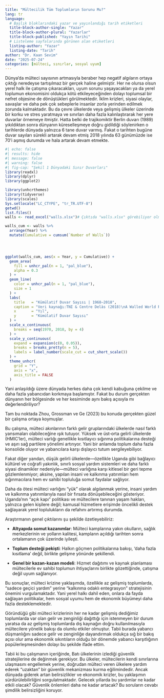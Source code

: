 ```yaml
---
title: "Mültecilik Tüm Toplumların Sorunu Mu?"
lang: tr
language:
  # Başlık bloklarındaki yazar ve yayınlandığı tarih etiketleri
  title-block-author-single: "Yazar"
  title-block-author-plural: "Yazarlar"
  title-block-published: "Yayın Tarihi"
  # Listeleme sayfalarında görünen alan etiketleri
  listing-author: "Yazar"
  listing-date: "Tarih"
author: "Dr. Kaan Sevim"
date: "2025-07-24"
categories: [mülteci, sınırlar, sosyal uyum]
---
```


Dünya’da mülteci sayısının artmasıyla beraber hep negatif algıların ortaya çıktığı neredeyse tartışılmaz bir gerçek haline gelmiştir. Her ne olursa olsun yerel halk ile çatışma çıkaracakları, uyum sorunu yaşayacakları ya da yerel toplumun ekonomisini oldukça kötü etkileyeceğinden dolayı toplumsal bir nefret objesine de dönüştükleri görülmektedir. İklim krizleri, siyasi olaylar, savaşlar ve daha pek çok sebeplerle insanlar zorla yerinden edilmek zorunda kalmaktadır. Bu da çevre ülkelerde veya gelişmiş ülkeler üzerinde bir korku ve stres yaratmaya ve sınırları daha fazla kalınlaştırarak her yere duvarlar örnemeye itmiştir. Hatta belki de trajikomiktir Berlin duvarı (1989) yıkıldıktan sonra dünyanın küreselleşmeye doğru gidildiği söylenirken o tarihlerde dünyada yalnızca 6 tane duvar varmış. Fakat o tarihten bugüne duvar sayıları sürekli artarak devam etmiş 2018 yılında 63 günümüzde ise 70’i aşmış durumda ve hala artarak devam etmekte.

```r
#| echo: false
#| results: hide
#| message: false
#| warning: false
#| fig-cap: "Şekil 1 Dünyadaki Sınır Duvarları"
library(readxl)
library(dplyr)
library(ggplot2)

library(unhcrthemes)
library(tidyverse)
library(scales)
Sys.setlocale("LC_CTYPE", "tr_TR.UTF-8")
getwd()
list.files()  
walls <- read_excel("walls.xlsx")# Çıktıda "walls.xlsx" görebiliyor olmalısınız

walls_cum <- walls %>%
  arrange(Year) %>%
  mutate(Cumulative = cumsum(`Number of Walls`))




ggplot(walls_cum, aes(x = Year, y = Cumulative)) +
  geom_area(
    fill = unhcr_pal(n = 1, "pal_blue"),
    alpha = 0.3
  ) +
  geom_line(
    color = unhcr_pal(n = 1, "pal_blue"),
    size = 1
  ) +
  labs(
    title   = "Kümülatif Duvar Sayısı | 1968–2018",
    caption = "Veri kaynağı:TNI & Centre Delàs (2018)\nA Walled World Report",
    x       = "Yıl",
    y       = "Kümülatif Duvar Sayısı"
  ) +
  scale_x_continuous(
    breaks = seq(1970, 2018, by = 4)
  ) +
  scale_y_continuous(
    expand = expansion(c(0, 0.05)),
    breaks = breaks_pretty(n = 5),
    labels = label_number(scale_cut = cut_short_scale())
  ) +
  theme_unhcr(
    grid = "Y",
    axis = "x",
    axis_title = FALSE
  )
```

Yani anlaşıldığı üzere dünyada herkes daha çok kendi kabuğuna çekilme ve daha fazla yabancıdan korkmaya başlamıştır. Fakat bu durum gerçekten dünyanın her bölgesinde ve her kesiminde aynı bakış açısıyla mı değerlendiriliyor?

Tam bu noktada Zhou, Grossman ve Ge (2023) bu konuda gerçekten güzel bir çalışma ortaya koymuşlar.

Bu çalışma, mülteci akınlarının farklı gelir gruplarındaki ülkelerde nasıl farklı yansımaları olabileceğine ışık tutuyor. Yüksek ve üst‑orta gelirli ülkelerde (HMIC’ler), mülteci varlığı genellikle kısıtlayıcı sığınma politikalarına desteği ve aşırı sağ partilere yönelimi artırıyor. Yani bir anlamda toplum daha fazla konsolide oluyor ve yabancılara karşı dışlayıcı tutum sergileyebiliyor.

Fakat diğer yandan, düşük gelirli ülkelerde—özellikle Uganda gibi bağlayıcı kültürel ve coğrafi yakınlık, sınırlı sosyal yardım sistemleri ve daha farklı siyasi dinamikler nedeniyle—mülteci varlığına karşı kitlesel bir geri tepme gözlemlenmiyor; aksine, yapılan insani ve kalkınma yatırımları hem sığınmacılara hem ev sahibi topluluğa somut faydalar sağlıyor.

Daha da ötesi mülteci varlığını “yük” olarak algılanmak yerine, insani yardım ve kalkınma yatırımlarıyla nasıl bir fırsata dönüşebileceğini gösteriyor. Uganda’nın “açık kapı” politikası ve mültecilere tanınan yaşam hakları, yalnızca gelen kişilere değil; kamusal hizmetlere erişimde öncelikli destek sağlayarak yerel toplulukların da refahını artırmış durumda.

Araştırmanın genel çıktılarını şu şekilde özetleyebiliriz:

-   **Altyapıda somut kazanımlar**: Mülteci kamplarına yakın okulların, sağlık merkezlerinin ve yolların kalitesi, kampların açıldığı tarihten sonra ortalamanın çok üzerinde iyileşti.

-   **Toplum desteği pekişti**: Halkın göçmen politikalarına bakışı, ‘daha fazla kısıtlama’ değil, birlikte gelişme yönünde şekillendi.

-   **Genel bir kazan-kazan modeli**: Hizmet dağıtımı ve kaynak planlaması mültecilerle ev sahibi toplumun ihtiyaçlarını birlikte gözettiğinde, çatışma değil uyum sağlanıyor.

Bu sonuçlar, mülteci krizine yaklaşımda, özellikle az gelişmiş toplumlarda, “sadece geçici yardım” yerine “kalkınma odaklı entegrasyon” stratejisinin önemini vurgulamaktadır. Yani yerel halkı dahil eden, onlara da fayda sağlayan politikalar, hem sosyal uyumu hem de ekonomik büyümeyi daha fazla desteklemektedir.

Göründüğü gibi mülteci krizlerinin her ne kadar gelişmiş dediğimiz toplumlarda var olan gelir ve zenginliği dağıttığı için istenmeyen bir durum yaratsa da az gelişmiş toplumlarda dış kaynağın doğru kullanılmasıyla mültecilere yönelik bakışı da olumlu etkiler olmuştur. Tabii burada yabancı düşmanlığını sadece gelir ve zenginliğe dayandırmak oldukça sığ bir bakış açısı olur ama ekonomik sıkıntıların olduğu bir dönemde yabancı karşıtlığının popülerleşmesinden dolayı bu şekilde ifade ettim.

Tabii ki bu çalışmanın içeriğinde, Batı ülkelerinin izlediği güvenlik stratejilerine de değinmek gerekiyor. Bu ülkeler, mültecilerin kendi sınırlarına ulaşmasını engellemek yerine, doğrudan mülteci veren ülkelere yardım ederek "uzaktan" bir güvenlik mekanizması kurma eğilimindedir. Ancak dünyada giderek artan belirsizlikler ve ekonomik krizler, bu yaklaşımın sürdürülebilirliğini sorgulatmaktadır. Gelecek yıllarda bu yardımlar ne kadar etkili olacak? Güvenlik önlemleri daha ne kadar artacak? Bu soruların cevabı şimdilik belirsizliğini koruyor.
